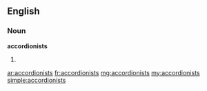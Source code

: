 ==English==

===Noun===
'''accordionists'''

# {{plural of|accordionist}}

[[ar:accordionists]]
[[fr:accordionists]]
[[mg:accordionists]]
[[my:accordionists]]
[[simple:accordionists]]